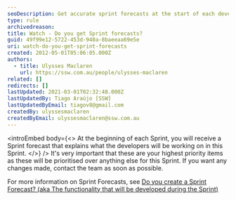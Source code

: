 ```yaml
---
seoDescription: Get accurate sprint forecasts at the start of each development cycle, prioritizing your highest goals.
type: rule
archivedreason:
title: Watch - Do you get Sprint forecasts?
guid: 49f99e12-5722-453d-940a-8baeeaa69e5e
uri: watch-do-you-get-sprint-forecasts
created: 2012-05-01T05:06:05.000Z
authors:
  - title: Ulysses Maclaren
    url: https://ssw.com.au/people/ulysses-maclaren
related: []
redirects: []
lastUpdated: 2021-03-01T02:32:48.000Z
lastUpdatedBy: Tiago Araújo [SSW]
lastUpdatedByEmail: tiagov8@gmail.com
createdBy: ulyssesmaclaren
createdByEmail: ulyssesmaclaren@ssw.com.au
---
```


<introEmbed
  body={<>
At the beginning of each Sprint, you will receive a Sprint forecast that explains what the developers will be working on in this Sprint.
  </>}
/>
It's very important that these are your highest priority items as these will be prioritised over anything else for this Sprint. If you want any changes made, contact the team as soon as possible.

For more information on Sprint Forecasts, see [Do you create a Sprint Forecast? (aka The functionality that will be developed during the Sprint)](/do-you-create-a-sprint-forecast-aka-the-functionality-that-will-be-developed-during-the-sprint)
